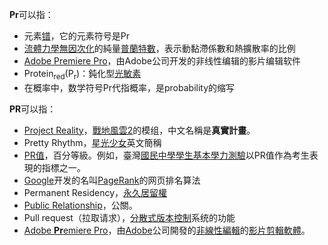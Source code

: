 '''Pr'''可以指：
*元素[[镨|镨]]，它的元素符号是Pr
*[[流體力學|流體力學]][[無因次化|無因次化]]的純量[[普蘭特數|普蘭特數]]，表示動黏滯係數和熱擴散率的比例
*[[Adobe_Premiere_Pro|Adobe Premiere Pro]]，由Adobe公司开发的非线性编辑的影片编辑软件
*Protein<sub>red</sub>(P<sub>r</sub>)：鈍化型[[光敏素|光敏素]]
*在概率中，数学符号Pr代指概率，是probability的缩写

'''PR'''可以指：
*[[Project_Reality|Project Reality]]，[[戰地風雲2|戰地風雲2]]的模组，中文名稱是'''真實計畫'''。
*Pretty Rhythm，[[星光少女|星光少女]]英文簡稱
*[[百分位數|PR值]]，百分等級。例如，臺灣[[國民中學學生基本學力測驗|國民中學學生基本學力測驗]]以PR值作為考生表現的指標之一。
*[[Google|Google]]开发的名叫[[PageRank|PageRank]]的网页排名算法
*Permanent Residency，[[永久居留權|永久居留權]]
*[[公共关系|Public Relationship]]，公關。
*Pull request（拉取请求），[[分散式版本控制|分散式版本控制]]系统的功能
*[[Adobe_Premiere_Pro|Adobe '''Pr'''emiere Pro]]，由[[Adobe|Adobe]]公司開發的[[非線性編輯|非線性編輯]]的[[影片剪輯軟體|影片剪輯軟體]]。
{{disambig|cat=二字拉丁字母缩写消歧义}}